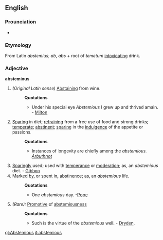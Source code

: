 ==English==
===Prounciation===
*{{IPA|/æbˈstɛmi.əs/}}

===Etymology===
From Latin ''abstemius''; ''ab'', ''abs'' + root of ''temetum'' [[intoxicating]] drink.

===Adjective===
'''abstemious'''
#''(Original Latin sense)'' [[Abstaining]] from wine. 
#:'''Quotations'''
#:*Under his special eye ''Abstemious'' I grew up and thrived amain. - [[Milton ]]
#[[Sparing]] in diet; [[refraining]] from a free use of food and strong drinks; [[temperate]]; [[abstinent]]; [[sparing]] in the [[indulgence]] of the appetite or passions.
#:'''Quotations'''
#:*Instances of longevity are chiefly among the ''abstemious''. ''[[Arbuthnot]]''
#[[Sparingly]] used; used with [[temperance]] or [[moderation]]; as, an ''abstemious'' diet. - [[Gibbon]]
#Marked by, or [[spent]] in, [[abstinence]]; as, an ''abstemious'' life.
#:'''Quotations'''
#:*One ''abstemious'' day. -[[Pope]]
#''(Rare):'' [[Promotive]] of [[abstemiousness]]
#:'''Quotations'''
#:*Such is the virtue of the ''abstemious'' well. - [[Dryden]].

[[gl:Abstemious]]
[[it:abstemious]]